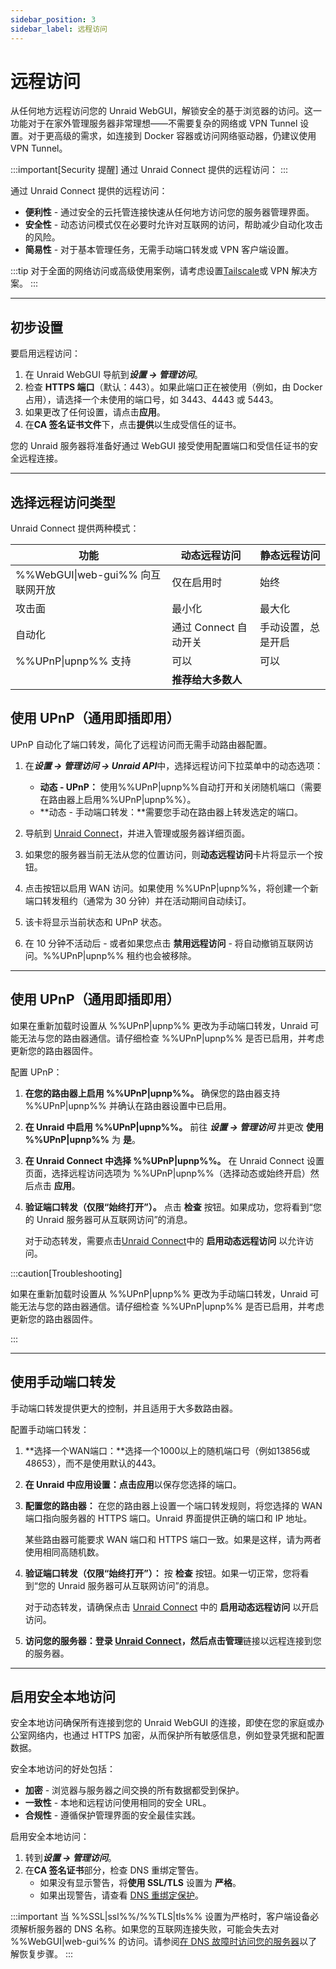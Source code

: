 ```yaml
---
sidebar_position: 3
sidebar_label: 远程访问
---
```



# 远程访问

从任何地方远程访问您的 Unraid WebGUI，解锁安全的基于浏览器的访问。这一功能对于在家外管理服务器非常理想——不需要复杂的网络或 VPN Tunnel 设置。对于更高级的需求，如连接到 Docker 容器或访问网络驱动器，仍建议使用 VPN Tunnel。

:::important[Security 提醒]
通过 Unraid Connect 提供的远程访问：
:::

通过 Unraid Connect 提供的远程访问：

- **便利性** - 通过安全的云托管连接快速从任何地方访问您的服务器管理界面。
- **安全性** - 动态访问模式仅在必要时允许对互联网的访问，帮助减少自动化攻击的风险。
- **简易性** - 对于基本管理任务，无需手动端口转发或 VPN 客户端设置。

:::tip
对于全面的网络访问或高级使用案例，请考虑设置[Tailscale](../unraid-os/system-administration/secure-your-server/tailscale.mdx)或 VPN 解决方案。
:::

---

## 初步设置

要启用远程访问：

1. 在 Unraid WebGUI 导航到***设置 → 管理访问***。
2. 检查 **HTTPS 端口**（默认：443）。如果此端口正在被使用（例如，由 Docker 占用），请选择一个未使用的端口号，如 3443、4443 或 5443。
3. 如果更改了任何设置，请点击**应用**。
4. 在**CA 签名证书文件**下，点击**提供**以生成受信任的证书。

您的 Unraid 服务器将准备好通过 WebGUI 接受使用配置端口和受信任证书的安全远程连接。

---

## 选择远程访问类型

Unraid Connect 提供两种模式：

<Tabs>
  <TabItem value="动态" label="动态远程访问" default>
    <RemoteAccessDynamic />
  </TabItem>

  <TabItem value="静态" label="静态远程访问">
    <RemoteAccessStatic />
  </TabItem>
</Tabs>

| 功能                         | 动态远程访问          | 静态远程访问    |
| -------------------------- | --------------- | --------- |
| %%WebGUI\|web-gui%% 向互联网开放 | 仅在启用时           | 始终        |
| 攻击面                        | 最小化             | 最大化       |
| 自动化                        | 通过 Connect 自动开关 | 手动设置，总是开启 |
| %%UPnP\|upnp%% 支持          | 可以              | 可以        |
|                            | **推荐给大多数人**     |           |

## 使用 UPnP（通用即插即用）

UPnP 自动化了端口转发，简化了远程访问而无需手动路由器配置。

1. 在***设置 → 管理访问 → Unraid API***中，选择远程访问下拉菜单中的动态选项：
   - **动态 - UPnP：** 使用%%UPnP|upnp%%自动打开和关闭随机端口（需要在路由器上启用%%UPnP|upnp%%）。
   - \*\*动态 - 手动端口转发：\*\*需要您手动在路由器上转发选定的端口。

2. 导航到 [Unraid Connect](https://connect.myunraid.net/)，并进入管理或服务器详细页面。

3. 如果您的服务器当前无法从您的位置访问，则**动态远程访问**卡片将显示一个按钮。

4. 点击按钮以启用 WAN 访问。如果使用 %%UPnP|upnp%%，将创建一个新端口转发租约（通常为 30 分钟）并在活动期间自动续订。

5. 该卡将显示当前状态和 UPnP 状态。

6. 在 10 分钟不活动后 - 或者如果您点击 **禁用远程访问** - 将自动撤销互联网访问。%%UPnP|upnp%% 租约也会被移除。

---

## 使用 UPnP（通用即插即用）

如果在重新加载时设置从 %%UPnP|upnp%% 更改为手动端口转发，Unraid 可能无法与您的路由器通信。请仔细检查 %%UPnP|upnp%% 是否已启用，并考虑更新您的路由器固件。

配置 UPnP：

1. **在您的路由器上启用 %%UPnP|upnp%%。**
   确保您的路由器支持 %%UPnP|upnp%% 并确认在路由器设置中已启用。

2. **在 Unraid 中启用 %%UPnP|upnp%%。**
   前往 ***设置 → 管理访问*** 并更改 **使用 %%UPnP|upnp%%** 为 **是**。

3. **在 Unraid Connect 中选择 %%UPnP|upnp%%。**
   在 Unraid Connect 设置页面，选择远程访问选项为 %%UPnP|upnp%%（选择动态或始终开启）然后点击 **应用**。

4. **验证端口转发（仅限“始终打开”）。**
   点击 **检查** 按钮。如果成功，您将看到“您的 Unraid 服务器可从互联网访问”的消息。

   对于动态转发，需要点击[Unraid Connect](https://connect.myunraid.net/)中的 **启用动态远程访问** 以允许访问。

:::caution\[Troubleshooting]

如果在重新加载时设置从 %%UPnP|upnp%% 更改为手动端口转发，Unraid 可能无法与您的路由器通信。请仔细检查 %%UPnP|upnp%% 是否已启用，并考虑更新您的路由器固件。

:::

---

## 使用手动端口转发

手动端口转发提供更大的控制，并且适用于大多数路由器。

配置手动端口转发：

1. \*\*选择一个WAN端口：\*\*选择一个1000以上的随机端口号（例如13856或48653），而不是使用默认的443。

2. **在 Unraid 中应用设置：**点击**应用**以保存您选择的端口。

3. **配置您的路由器：** 在您的路由器上设置一个端口转发规则，将您选择的 WAN 端口指向服务器的 HTTPS 端口。Unraid 界面提供正确的端口和 IP 地址。

   某些路由器可能要求 WAN 端口和 HTTPS 端口一致。如果是这样，请为两者使用相同高随机数。

4. **验证端口转发（仅限“始终打开”）：** 按 **检查** 按钮。如果一切正常，您将看到“您的 Unraid 服务器可从互联网访问”的消息。

   对于动态转发，请确保点击 [Unraid Connect](https://connect.myunraid.net/) 中的 **启用动态远程访问** 以开启访问。

5. **访问您的服务器：**登录 [Unraid Connect](https://connect.myunraid.net/)，然后点击**管理**链接以远程连接到您的服务器。

---

## 启用安全本地访问

安全本地访问确保所有连接到您的 Unraid WebGUI 的连接，即使在您的家庭或办公室网络内，也通过 HTTPS 加密，从而保护所有敏感信息，例如登录凭据和配置数据。

安全本地访问的好处包括：

- **加密** - 浏览器与服务器之间交换的所有数据都受到保护。
- **一致性** - 本地和远程访问使用相同的安全 URL。
- **合规性** - 遵循保护管理界面的安全最佳实践。

启用安全本地访问：

1. 转到***设置 → 管理访问***。
2. 在**CA 签名证书**部分，检查 DNS 重绑定警告。
   - 如果没有显示警告，将**使用 SSL/TLS** 设置为 **严格**。
   - 如果出现警告，请查看 [DNS 重绑定保护](../unraid-os/system-administration/secure-your-server/securing-your-connection.mdx#dns-rebinding-protection)。

:::important
当 %%SSL|ssl%%/%%TLS|tls%% 设置为严格时，客户端设备必须解析服务器的 DNS 名称。如果您的互联网连接失败，可能会失去对 %%WebGUI|web-gui%% 的访问。请参阅[在 DNS 故障时访问您的服务器](../unraid-os/system-administration/secure-your-server/securing-your-connection.mdx#accessing-your-server-when-dns-is-down)以了解恢复步骤。
:::
